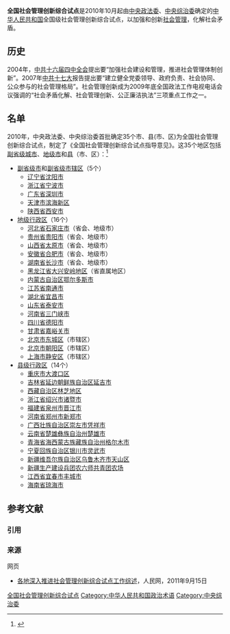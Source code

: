 '''全国社会管理创新综合试点'''是2010年10月起由[[中央政法委|中央政法委]]、[[中央综治委|中央综治委]]确定的[[中华人民共和国|中华人民共和国]]全国级社会管理创新综合试点，以加强和创新[[社会管理|社会管理]]，化解社会矛盾。

== 历史 ==
2004年，[[中共十六届四中全会|中共十六届四中全会]]提出要“加强社会建设和管理，推进社会管理体制创新”。2007年[[中共十七大|中共十七大]]报告提出要“建立健全党委领导、政府负责、社会协同、公众参与的社会管理格局”。社会管理创新成为2009年底全国政法工作电视电话会议强调的“社会矛盾化解、社会管理创新、公正廉洁执法”三项重点工作之一。

== 名单 ==
2010年，中央政法委、中央综治委首批确定35个市、县(市、区)为全国社会管理创新综合试点，制定了《全国社会管理创新综合试点指导意见》。这35个地区包括[[副省级城市|副省级城市]]、[[地级市|地级市]]和[[县|县]]（市、区）：<ref>{{Cite web |url=http://news.xinhuanet.com/legal/2010-12/08/c_12859304.htm |title=全国确定35个社会管理创新综合试点，新华网，2010年12月08日 |accessdate=2012年1月27日 |archive-date=2011年5月24日 |archive-url=https://web.archive.org/web/20110524161758/http://news.xinhuanet.com/legal/2010-12/08/c_12859304.htm |dead-url=no }}</ref>

* [[副省级市|副省级市]]和[[副省级市辖区|副省级市辖区]]（5个）
**[[辽宁省|辽宁省]][[沈阳市|沈阳市]]  
**[[浙江省|浙江省]][[宁波市|宁波市]]
**[[广东省|广东省]][[深圳市|深圳市]]
**[[天津市|天津市]][[滨海新区|滨海新区]]
**[[陕西省|陕西省]][[西安市|西安市]]
* [[地级行政区|地级行政区]]（16个）
**[[河北省|河北省]][[石家庄市|石家庄市]]（省会、地级市）
**[[贵州省|贵州省]][[贵阳市|贵阳市]]（省会、地级市）
**[[山西省|山西省]][[太原市|太原市]]（省会、地级市）
**[[安徽省|安徽省]][[合肥市|合肥市]]（省会、地级市）
**[[湖南省|湖南省]][[长沙市|长沙市]]（省会、地级市）
**[[黑龙江省|黑龙江省]][[大兴安岭地区|大兴安岭地区]]（省直属地区）
**[[内蒙古自治区|内蒙古自治区]][[鄂尔多斯市|鄂尔多斯市]]
**[[江苏省|江苏省]][[南通市|南通市]]
**[[湖北省|湖北省]][[宜昌市|宜昌市]]
**[[山东省|山东省]][[泰安市|泰安市]]
**[[河南省|河南省]][[三门峡市|三门峡市]]
**[[四川省|四川省]][[德阳市|德阳市]]
**[[甘肃省|甘肃省]][[嘉峪关市|嘉峪关市]]
**[[北京市|北京市]][[东城区|东城区]]（市辖区）
**[[北京市|北京市]][[朝阳区|朝阳区]]（市辖区）
**[[上海市|上海市]][[静安区|静安区]]（市辖区）
* [[县级行政区|县级行政区]]（14个）
**[[重庆市|重庆市]][[大渡口区|大渡口区]]
**[[吉林省|吉林省]][[延边朝鲜族自治区|延边朝鲜族自治区]][[延吉市|延吉市]]
**[[西藏自治区|西藏自治区]][[林芝地区|林芝地区]]
**[[浙江省|浙江省]][[绍兴市|绍兴市]][[诸暨市|诸暨市]]
**[[福建省|福建省]][[泉州市|泉州市]][[晋江市|晋江市]]
**[[河南省|河南省]][[郑州市|郑州市]][[新郑市|新郑市]]
**[[广西壮族自治区|广西壮族自治区]][[崇左市|崇左市]][[凭祥市|凭祥市]]
**[[云南省|云南省]][[楚雄彝族自治州|楚雄彝族自治州]][[楚雄市|楚雄市]]
**[[青海省|青海省]][[海西蒙古族藏族自治州|海西蒙古族藏族自治州]][[格尔木市|格尔木市]]
**[[宁夏回族自治区|宁夏回族自治区]][[银川市|银川市]][[灵武市|灵武市]]
**[[新疆维吾尔族自治区|新疆维吾尔族自治区]][[乌鲁木齐市|乌鲁木齐市]][[天山区|天山区]]
**[[新疆生产建设兵团|新疆生产建设兵团]][[农六师|农六师]][[共青团农场|共青团农场]]
**[[江西省|江西省]][[宜春市|宜春市]][[丰城市|丰城市]]
**[[海南省|海南省]][[琼海市|琼海市]]

== 参考文献 ==
=== 引用 ===
{{Reflist}}

=== 来源 ===
; 网页
* [http://politics.people.com.cn/GB/1026/15670294.html 各地深入推进社会管理创新综合试点工作综述]{{Wayback|url=http://politics.people.com.cn/GB/1026/15670294.html |date=20120119201407 }}，人民网，2011年9月15日

[[Category:全国社会管理创新综合试点|]]
[[Category:中华人民共和国政治术语|Category:中华人民共和国政治术语]]
[[Category:中央综治委|Category:中央综治委]]